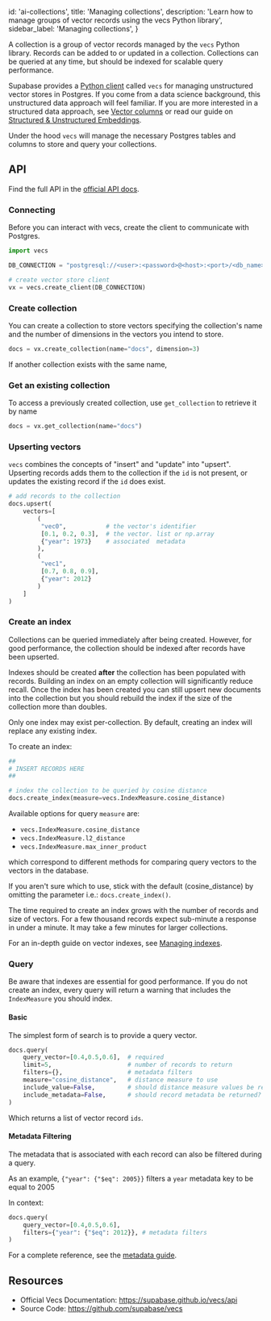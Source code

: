 
  id: 'ai-collections',
  title: 'Managing collections',
  description: 'Learn how to manage groups of vector records using the vecs Python library',
  sidebar_label: 'Managing collections',
}

A collection is a group of vector records managed by the `vecs` Python library. Records can be added to or updated in a collection. Collections can be queried at any time, but should be indexed for scalable query performance.

Supabase provides a [Python client](/docs/guides/ai/vecs-python-client) called `vecs` for managing unstructured vector stores in Postgres. If you come from a data science background, this unstructured data approach will feel familiar. If you are more interested in a structured data approach, see [Vector columns](/docs/guides/ai/vector-columns) or read our guide on [Structured & Unstructured Embeddings](/docs/guides/ai/structured-unstructured-embeddings).

Under the hood `vecs` will manage the necessary Postgres tables and columns to store and query your collections.

## API

Find the full API in the [official API docs](https://supabase.github.io/vecs/api).

### Connecting

Before you can interact with vecs, create the client to communicate with Postgres.

```python
import vecs

DB_CONNECTION = "postgresql://<user>:<password>@<host>:<port>/<db_name>"

# create vector store client
vx = vecs.create_client(DB_CONNECTION)
```

### Create collection

You can create a collection to store vectors specifying the collection's name and the number of dimensions in the vectors you intend to store.

```python
docs = vx.create_collection(name="docs", dimension=3)
```

If another collection exists with the same name,

### Get an existing collection

To access a previously created collection, use `get_collection` to retrieve it by name

```python
docs = vx.get_collection(name="docs")
```

### Upserting vectors

`vecs` combines the concepts of "insert" and "update" into "upsert". Upserting records adds them to the collection if the `id` is not present, or updates the existing record if the `id` does exist.

```python
# add records to the collection
docs.upsert(
    vectors=[
        (
         "vec0",           # the vector's identifier
         [0.1, 0.2, 0.3],  # the vector. list or np.array
         {"year": 1973}    # associated  metadata
        ),
        (
         "vec1",
         [0.7, 0.8, 0.9],
         {"year": 2012}
        )
    ]
)
```

### Create an index

Collections can be queried immediately after being created.
However, for good performance, the collection should be indexed after records have been upserted.

Indexes should be created **after** the collection has been populated with records. Building an index on an empty collection will significantly reduce recall. Once the index has been created you can still upsert new documents into the collection but you should rebuild the index if the size of the collection more than doubles.

Only one index may exist per-collection. By default, creating an index will replace any existing index.

To create an index:

```python
##
# INSERT RECORDS HERE
##

# index the collection to be queried by cosine distance
docs.create_index(measure=vecs.IndexMeasure.cosine_distance)
```

Available options for query `measure` are:

- `vecs.IndexMeasure.cosine_distance`
- `vecs.IndexMeasure.l2_distance`
- `vecs.IndexMeasure.max_inner_product`

which correspond to different methods for comparing query vectors to the vectors in the database.

If you aren't sure which to use, stick with the default (cosine_distance) by omitting the parameter i.e.: `docs.create_index()`.

<Admonition type="note">

The time required to create an index grows with the number of records and size of vectors. For a few thousand records expect sub-minute a response in under a minute. It may take a few minutes for larger collections.

</Admonition>

For an in-depth guide on vector indexes, see [Managing indexes](/docs/guides/ai/managing-indexes).

### Query

Be aware that indexes are essential for good performance. If you do not create an index, every query will return a warning that includes the `IndexMeasure` you should index.

#### Basic

The simplest form of search is to provide a query vector.

```python
docs.query(
    query_vector=[0.4,0.5,0.6],  # required
    limit=5,                     # number of records to return
    filters={},                  # metadata filters
    measure="cosine_distance",   # distance measure to use
    include_value=False,         # should distance measure values be returned?
    include_metadata=False,      # should record metadata be returned?
)
```

Which returns a list of vector record `ids`.

#### Metadata Filtering

The metadata that is associated with each record can also be filtered during a query.

As an example, `{"year": {"$eq": 2005}}` filters a `year` metadata key to be equal to 2005

In context:

```python
docs.query(
    query_vector=[0.4,0.5,0.6],
    filters={"year": {"$eq": 2012}}, # metadata filters
)
```

For a complete reference, see the [metadata guide](https://supabase.github.io/vecs/concepts_metadata/).

## Resources

- Official Vecs Documentation: https://supabase.github.io/vecs/api
- Source Code: https://github.com/supabase/vecs


